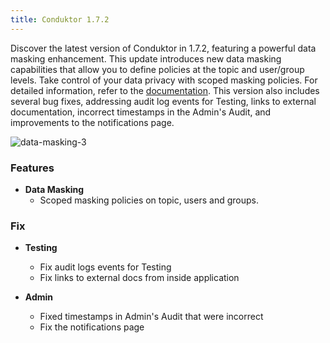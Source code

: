 ```yaml
---
title: Conduktor 1.7.2
---
```



Discover the latest version of Conduktor in 1.7.2, featuring a powerful data masking enhancement. This update introduces new data masking capabilities that allow you to define policies at the topic and user/group levels. Take control of your data privacy with scoped masking policies. For detailed information, refer to the [documentation](https://docs.conduktor.io/platform/navigation/settings/data-masking/). This version also includes several bug fixes, addressing audit log events for Testing, links to external documentation, incorrect timestamps in the Admin's Audit, and improvements to the notifications page.

![data-masking-3](https://user-images.githubusercontent.com/2573301/206686184-6d063706-cb0c-40a3-888d-0bec4e639282.png)

### Features

- **Data Masking**
  - Scoped masking policies on topic, users and groups.

### Fix

- **Testing**

  - Fix audit logs events for Testing
  - Fix links to external docs from inside application

- **Admin**
  - Fixed timestamps in Admin's Audit that were incorrect
  - Fix the notifications page
